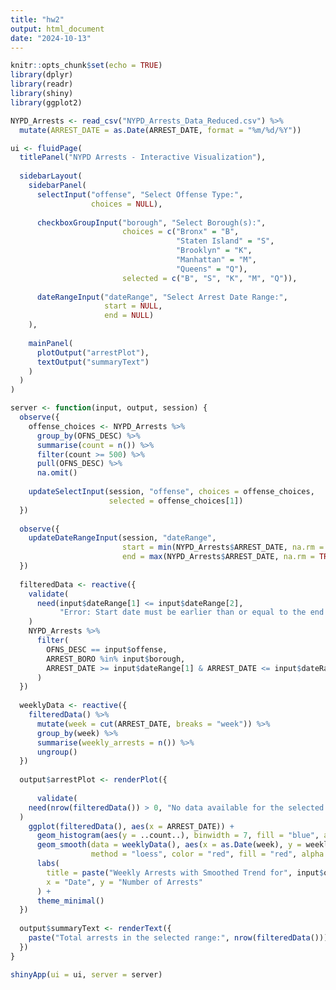 ```yaml
---
title: "hw2"
output: html_document
date: "2024-10-13"
---
```


```r

knitr::opts_chunk$set(echo = TRUE)
library(dplyr)
library(readr)
library(shiny)
library(ggplot2)
```

```r

NYPD_Arrests <- read_csv("NYPD_Arrests_Data_Reduced.csv") %>%
  mutate(ARREST_DATE = as.Date(ARREST_DATE, format = "%m/%d/%Y"))

ui <- fluidPage(
  titlePanel("NYPD Arrests - Interactive Visualization"),
  
  sidebarLayout(
    sidebarPanel(
      selectInput("offense", "Select Offense Type:", 
                  choices = NULL), 
      
      checkboxGroupInput("borough", "Select Borough(s):", 
                         choices = c("Bronx" = "B", 
                                     "Staten Island" = "S", 
                                     "Brooklyn" = "K", 
                                     "Manhattan" = "M", 
                                     "Queens" = "Q"),
                         selected = c("B", "S", "K", "M", "Q")),
      
      dateRangeInput("dateRange", "Select Arrest Date Range:",
                     start = NULL, 
                     end = NULL) 
    ),
    
    mainPanel(
      plotOutput("arrestPlot"),
      textOutput("summaryText")
    )
  )
)

server <- function(input, output, session) {
  observe({
    offense_choices <- NYPD_Arrests %>%
      group_by(OFNS_DESC) %>%
      summarise(count = n()) %>%
      filter(count >= 500) %>%
      pull(OFNS_DESC) %>%
      na.omit()
    
    updateSelectInput(session, "offense", choices = offense_choices, 
                      selected = offense_choices[1])
  })
  
  observe({
    updateDateRangeInput(session, "dateRange", 
                         start = min(NYPD_Arrests$ARREST_DATE, na.rm = TRUE), 
                         end = max(NYPD_Arrests$ARREST_DATE, na.rm = TRUE))
  })
  
  filteredData <- reactive({
    validate(
      need(input$dateRange[1] <= input$dateRange[2], 
           "Error: Start date must be earlier than or equal to the end date.")
    )
    NYPD_Arrests %>%
      filter(
        OFNS_DESC == input$offense,
        ARREST_BORO %in% input$borough,
        ARREST_DATE >= input$dateRange[1] & ARREST_DATE <= input$dateRange[2]
      )
  })
  
  weeklyData <- reactive({
    filteredData() %>%
      mutate(week = cut(ARREST_DATE, breaks = "week")) %>%
      group_by(week) %>%
      summarise(weekly_arrests = n()) %>%
      ungroup()
  })
  
  output$arrestPlot <- renderPlot({
    
      validate(
    need(nrow(filteredData()) > 0, "No data available for the selected filters.")
  )
    ggplot(filteredData(), aes(x = ARREST_DATE)) +
      geom_histogram(aes(y = ..count..), binwidth = 7, fill = "blue", alpha = 0.7) +
      geom_smooth(data = weeklyData(), aes(x = as.Date(week), y = weekly_arrests), 
                  method = "loess", color = "red", fill = "red", alpha = 0.3, size = 1, se = TRUE) +
      labs(
        title = paste("Weekly Arrests with Smoothed Trend for", input$offense),
        x = "Date", y = "Number of Arrests"
      ) +
      theme_minimal()
  })
  
  output$summaryText <- renderText({
    paste("Total arrests in the selected range:", nrow(filteredData()))
  })
}

shinyApp(ui = ui, server = server)


```
